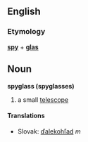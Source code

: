 == English ==
=== Etymology ===
'''[[spy]]''' + '''[[glas]]'''
== Noun ==
'''spyglass (spyglasses)'''
# a small [[telescope]]
==== Translations ====
*Slovak: [[ďalekohľad#Slovak|ďalekohľad]] ''m''